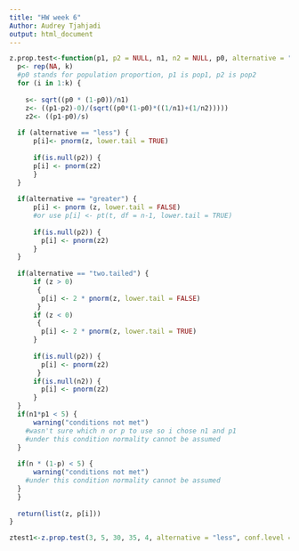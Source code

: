 ```yaml
---
title: "HW week 6"
Author: Audrey Tjahjadi
output: html_document
---
```


```r
z.prop.test<-function(p1, p2 = NULL, n1, n2 = NULL, p0, alternative = "two.tailed", conf.level = 0.95, alpha = 0.05, k = 10000){
  p<- rep(NA, k) 
  #p0 stands for population proportion, p1 is pop1, p2 is pop2
  for (i in 1:k) {
    
    s<- sqrt((p0 * (1-p0))/n1)
    z<- ((p1-p2)-0)/(sqrt((p0*(1-p0)*((1/n1)+(1/n2)))))
    z2<- ((p1-p0)/s)
    
  if (alternative == "less") {
      p[i]<- pnorm(z, lower.tail = TRUE)
      
      if(is.null(p2)) {
      p[i] <- pnorm(z2) 
      }
  }
  
  if(alternative == "greater") {
      p[i] <- pnorm (z, lower.tail = FALSE)
      #or use p[i] <- pt(t, df = n-1, lower.tail = TRUE)
      
      if(is.null(p2)) {
        p[i] <- pnorm(z2) 
      }
  }
  
  if(alternative == "two.tailed") {
      if (z > 0)
       {
        p[i] <- 2 * pnorm(z, lower.tail = FALSE)
       }
      if (z < 0)
       {
        p[i] <- 2 * pnorm(z, lower.tail = TRUE)
      } 
    
      if(is.null(p2)) {
        p[i] <- pnorm(z2) 
       }
      if(is.null(n2)) {
        p[i] <- pnorm(z2)
      }
  }
  if(n1*p1 < 5) {
      warning("conditions not met")
    #wasn't sure which n or p to use so i chose n1 and p1
    #under this condition normality cannot be assumed
  }
    
  if(n * (1-p) < 5) {
      warning("conditions not met")
    #under this condition normality cannot be assumed
  }
  }
  
  return(list(z, p[i]))
}
```

```r
ztest1<-z.prop.test(3, 5, 30, 35, 4, alternative = "less", conf.level = 0.95, alpha = 0.05, k = 10000)

```



  